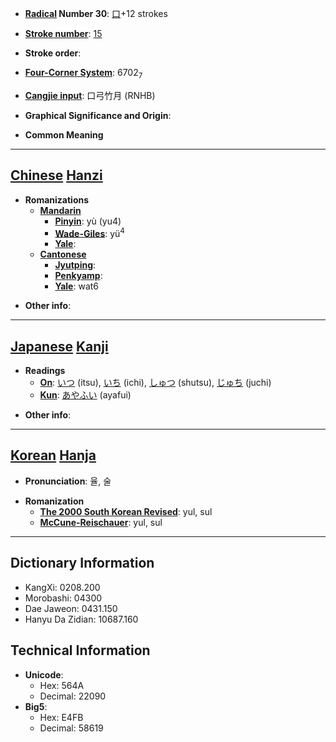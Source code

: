 * '''[[Wiktionary:Chinese radical index| Radical]] Number 30''': [[Wiktionary:Chinese radical index 口|口]]+12 strokes

* '''[[Wiktionary:Chinese total strokes index|Stroke number]]''': [[Wiktionary:Chinese total strokes index 15|15]]

* '''Stroke order''': 

* '''[[Wiktionary:Chinese four corner index|Four-Corner System]]''': 6702<sub>7</sub>

* '''[[Wiktionary:Chinese Cangjie index|Cangjie input]]''': 口弓竹月 (RNHB)

* '''Graphical Significance and Origin''': 

* '''Common Meaning'''

----

== [[Chinese]] [[Hanzi]] ==

* '''Romanizations'''
** '''[[Mandarin]]'''
*** '''[[Pinyin]]''': yù (yu4)
*** '''[[Wade-Giles]]''': yü<sup>4</sup>
*** '''[[Yale]]''': 
** '''[[Cantonese]]'''
*** '''[[Jyutping]]''':
*** '''[[Penkyamp]]''': 
*** '''[[Yale]]''': wat6

* '''Other info''': 

----

== [[Japanese]] [[Kanji]] ==

* '''Readings'''
** '''[[On]]''': [[いつ]] (itsu), [[いち]] (ichi), [[しゅつ]] (shutsu), [[じゅち]] (juchi)
** '''[[Kun]]''': [[あやふい]] (ayafui)

* '''Other info''':  

----

== [[Korean]] [[Hanja]] ==

* '''Pronunciation''': 율, 술

* '''Romanization'''
** '''[[The 2000 South Korean Revised Romanization|The 2000 South Korean Revised]]''': yul, sul
** '''[[McCune-Reischauer]]''': yul, sul

----

== Dictionary Information ==

* KangXi: 0208.200
* Morobashi: 04300
* Dae Jaweon: 0431.150
* Hanyu Da Zidian: 10687.160

== Technical Information ==

* '''Unicode''':
** Hex: 564A
** Decimal: 22090
* '''Big5''':
** Hex: E4FB
** Decimal: 58619